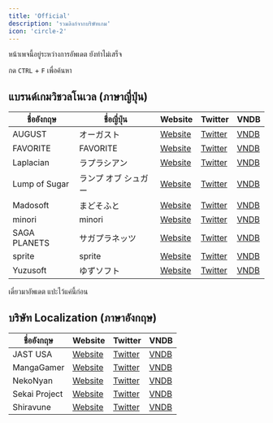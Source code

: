 ```yaml
---
title: 'Official'
description: 'รวมลิงก์จากบริษัทเกม'
icon: 'circle-2'
---
```


<Note>หน้าเพจนี้อยู่ระหว่างการอัพเดต ยังทำไม่เสร็จ</Note>

<Tip>กด `CTRL` + `F` เพื่อค้นหา</Tip>

## แบรนด์เกมวิชวลโนเวล (ภาษาญี่ปุ่น)

| **ชื่ออังกฤษ** | **ชื่อญี่ปุ่น** | **Website** | **Twitter** | **VNDB** |
|-----------|---------|-------------|-------------|-------------|
|AUGUST|オーガスト| [Website](http://www.august-soft.com)|[Twitter](https://twitter.com/august_soft)| [VNDB](https://vndb.org/p95) |
|FAVORITE|FAVORITE| [Website](http://www.favo-soft.jp/soft/top.html)|[Twitter](https://twitter.com/favo_official)| [VNDB](https://vndb.org/p612) |
|Laplacian|ラプラシアン| [Website](http://laplacian.jp)|[Twitter](https://twitter.com/laplacian_info)| [VNDB](https://vndb.org/p5871) |
|Lump of Sugar|ランプ オブ シュガー| [Website](http://www.lumpofsugar.co.jp)|[Twitter](https://twitter.com/lumpofsuger)| [VNDB](https://vndb.org/p81) |
|Madosoft|まどそふと| [Website](http://madosoft.net)|[Twitter](https://twitter.com/madostaff)| [VNDB](https://vndb.org/p3312) |
|minori|minori| [Website](http://www.minori.ph)|[Twitter](https://twitter.com/nekoten_yuuna)| [VNDB](https://vndb.org/p27) |
|SAGA PLANETS|サガプラネッツ| [Website](http://sagaplanets.product.co.jp)|[Twitter](https://twitter.com/SAGAPLANETS)| [VNDB](https://vndb.org/p378) |
|sprite|sprite| [Website](http://sprite.org)|[Twitter](https://twitter.com/sprite_fairys)| [VNDB](https://vndb.org/p1326) |
|Yuzusoft|ゆずソフト| [Website](https://www.yuzu-soft.com)|[Twitter](https://twitter.com/yuzusoft)| [VNDB](https://vndb.org/p98) |

เดี๋ยวมาอัพเดต แปะไว้แค่นี้ก่อน


## บริษัท Localization (ภาษาอังกฤษ)

| **ชื่ออังกฤษ** | **Website** | **Twitter** | **VNDB** |
|-----------|-------------|-------------|-------------|
|JAST USA| [Website](https://jastusa.com)|[Twitter](https://twitter.com/jastusa)| [VNDB](https://vndb.org/p102) |
|MangaGamer| [Website](http://www.mangagamer.com)|[Twitter](https://twitter.com/MangaGamer)| [VNDB](https://vndb.org/p428) |
|NekoNyan| [Website](https://nekonyansoft.com)|[Twitter](https://twitter.com/NekoNyanSoft)| [VNDB](https://vndb.org/p7496) |
|Sekai Project| [Website](https://sekaiproject.com)|[Twitter](https://twitter.com/sekaiproject)| [VNDB](https://vndb.org/p162) |
|Shiravune| [Website](https://shiravune.com)|[Twitter](https://twitter.com/shiravune)| [VNDB](https://vndb.org/p9483) |